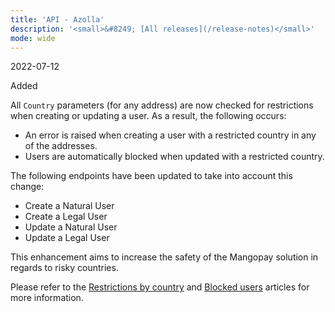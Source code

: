 ```yaml
---
title: 'API - Azolla'  
description: '<small>&#8249; [All releases](/release-notes)</small>'
mode: wide
---
```

<span class="date">2022-07-12</span>  
  
  
<div class="pill pill-green">Added</div>  
  

All `Country` parameters (for any address) are now checked for restrictions when creating or updating a user. As a result, the following occurs:  
- An error is raised when creating a user with a restricted country in any of the addresses.  
- Users are automatically blocked when updated with a restricted country.  

The following endpoints have been updated to take into account this change:  
- Create a Natural User  
- Create a Legal User  
- Update a Natural User  
- Update a Legal User  

This enhancement aims to increase the safety of the Mangopay solution in regards to risky countries.  

Please refer to the <a href="/guides/users/country-restrictions">Restrictions by country</a> and <a href="/guides/users/blocked-users">Blocked users</a> articles for more information.